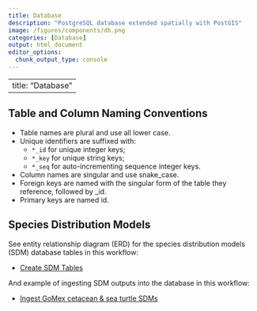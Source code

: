 ```yaml
---
title: Database
description: "PostgreSQL database extended spatially with PostGIS"
image: /figures/components/db.png
categories: [Database]
output: html_document
editor_options: 
  chunk_output_type: console
---
```


---
title: "Database"
---

## Table and Column Naming Conventions

- Table names are plural and use all lower case.
- Unique identifiers are suffixed with:
  - `*_id` for unique integer keys;
  - `*_key` for unique string keys;
  - `*_seq` for auto-incrementing sequence integer keys.
- Column names are singular and use snake_case.
- Foreign keys are named with the singular form of the table they reference, followed by _id.
- Primary keys are named id.

## Species Distribution Models

See entity relationship diagram (ERD) for the species distribution models (SDM) database tables in this workflow:

* [Create SDM Tables](https://marinesensitivity.org/workflows/create_sdm-tables.html)

And example of ingesting SDM outputs into the database in this workflow:

* [Ingest GoMex cetacean & sea turtle SDMs](https://marinesensitivity.org/workflows/ingest_sdm-gm.html)





